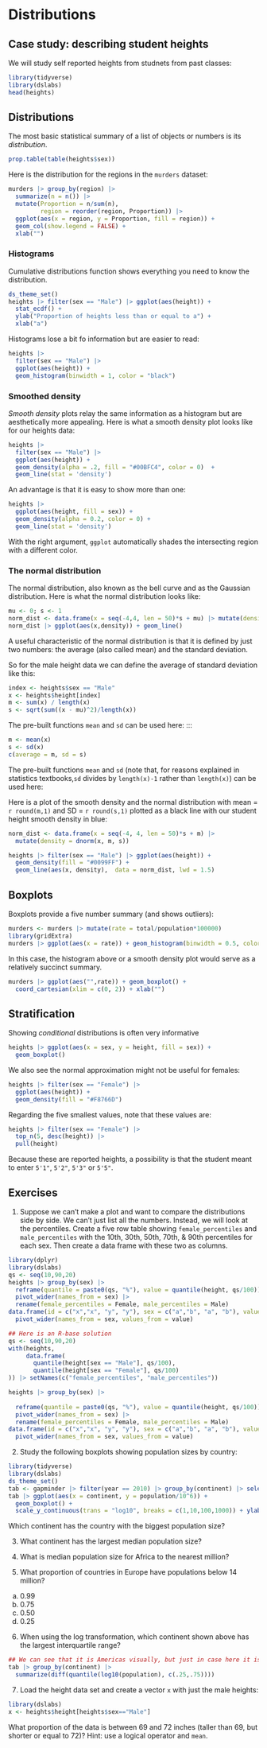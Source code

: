 # Distributions 

## Case study: describing student heights

We will study self reported heights from studnets from past classes:

```r
library(tidyverse)
library(dslabs)
head(heights)
```


## Distributions

The most basic statistical summary of a list of objects or numbers is its *distribution*. 


```r
prop.table(table(heights$sex))
```

Here is the distribution for the regions in the `murders` dataset:


```r
murders |> group_by(region) |>
  summarize(n = n()) |>
  mutate(Proportion = n/sum(n), 
         region = reorder(region, Proportion)) |>
  ggplot(aes(x = region, y = Proportion, fill = region)) + 
  geom_col(show.legend = FALSE) + 
  xlab("")
```


### Histograms

Cumulative distributions function shows everything you need to know the distribution.

```r
ds_theme_set()
heights |> filter(sex == "Male") |> ggplot(aes(height)) + 
  stat_ecdf() +
  ylab("Proportion of heights less than or equal to a") + 
  xlab("a")
```

Histograms lose a bit fo information but are easier to read:

```r
heights |> 
  filter(sex == "Male") |> 
  ggplot(aes(height)) + 
  geom_histogram(binwidth = 1, color = "black")
```


### Smoothed density

*Smooth density* plots relay the same information as a histogram but are aesthetically more appealing. Here is what a smooth density plot looks like for our heights data:

```r
heights |> 
  filter(sex == "Male") |> 
  ggplot(aes(height)) + 
  geom_density(alpha = .2, fill = "#00BFC4", color = 0)  +
  geom_line(stat = 'density')
```

An advantage is that it is easy to show more than one:

```r
heights |> 
  ggplot(aes(height, fill = sex)) + 
  geom_density(alpha = 0.2, color = 0) +
  geom_line(stat = 'density')
```

With the right argument, `ggplot` automatically shades the intersecting region with a different color. 

### The normal distribution {#sec-dataviz-normal-distribution}


The normal distribution, also known as the bell curve and as the Gaussian distribution. Here is what the normal distribution looks like:

```r
mu <- 0; s <- 1
norm_dist <- data.frame(x = seq(-4,4, len = 50)*s + mu) |> mutate(density = dnorm(x, mu, s))
norm_dist |> ggplot(aes(x,density)) + geom_line()
```

A useful characteristic of the normal distribution is that it is defined by just two numbers: the average (also called mean) and the standard deviation.

So for the male height data we can define the average of standard deviation like this:

```r
index <- heights$sex == "Male"
x <- heights$height[index]
m <- sum(x) / length(x)
s <- sqrt(sum((x - mu)^2)/length(x))
```

The pre-built functions `mean` and `sd` can be used here:
:::

```r
m <- mean(x)
s <- sd(x)
c(average = m, sd = s)
```

:::{.callout-note}
The pre-built functions `mean` and `sd` (note that, for reasons explained in statistics textbooks,`sd` divides by `length(x)-1` rather than `length(x)`) can be used here:
:::

Here is a plot of the smooth density and the normal distribution with mean = `r round(m,1)` and SD = `r round(s,1)` plotted as a black line with our student height smooth density in blue:

```r
norm_dist <- data.frame(x = seq(-4, 4, len = 50)*s + m) |> 
  mutate(density = dnorm(x, m, s))

heights |> filter(sex == "Male") |> ggplot(aes(height)) +
  geom_density(fill = "#0099FF") +
  geom_line(aes(x, density),  data = norm_dist, lwd = 1.5) 
```

## Boxplots

Boxplots provide a five number summary (and shows outliers):

```r
murders <- murders |> mutate(rate = total/population*100000)
library(gridExtra)
murders |> ggplot(aes(x = rate)) + geom_histogram(binwidth = 0.5, color = "black") + ggtitle("Histogram")
```

In this case, the histogram above or a smooth density plot would serve as a relatively succinct summary.


```r
murders |> ggplot(aes("",rate)) + geom_boxplot() +
  coord_cartesian(xlim = c(0, 2)) + xlab("")
```


## Stratification {#sec-dataviz-stratification}

Showing _conditional_ distributions is often very informative

```r
heights |> ggplot(aes(x = sex, y = height, fill = sex)) +
  geom_boxplot()
```


We also see the normal approximation might not be useful for females:

```r
heights |> filter(sex == "Female") |>
  ggplot(aes(height)) +
  geom_density(fill = "#F8766D") 
```


Regarding the five smallest values, note that these values are:

```r
heights |> filter(sex == "Female") |> 
  top_n(5, desc(height)) |>
  pull(height)
```

Because these are reported heights, a possibility is that the student meant to enter `5'1"`, `5'2"`, `5'3"` or `5'5"`.

## Exercises


(@) Suppose we can't make a plot and want to compare the distributions side by side. We can't just list all the numbers. Instead, we will look at the percentiles. Create a five row table showing `female_percentiles` and `male_percentiles` with the 10th, 30th, 50th, 70th, & 90th percentiles for each sex. Then create a data frame with these two as columns.

```r
library(dplyr)
library(dslabs)
qs <- seq(10,90,20)
heights |> group_by(sex) |>
  reframe(quantile = paste0(qs, "%"), value = quantile(height, qs/100)) |>
  pivot_wider(names_from = sex) |>
  rename(female_percentiles = Female, male_percentiles = Male)
data.frame(id = c("x","x", "y", "y"), sex = c("a","b", "a", "b"), value = c(1,2,3,4)) |>
  pivot_wider(names_from = sex, values_from = value)

## Here is an R-base solution
qs <- seq(10,90,20)
with(heights,
     data.frame(
       quantile(height[sex == "Male"], qs/100),
       quantile(height[sex == "Female"], qs/100)
)) |> setNames(c("female_percentiles", "male_percentiles"))

heights |> group_by(sex) |>
  
  reframe(quantile = paste0(qs, "%"), value = quantile(height, qs/100)) |>
  pivot_wider(names_from = sex) |>
  rename(female_percentiles = Female, male_percentiles = Male)
data.frame(id = c("x","x", "y", "y"), sex = c("a","b", "a", "b"), value = c(1,2,3,4)) |>
  pivot_wider(names_from = sex, values_from = value)

```

(@) Study the following boxplots showing population sizes by country:

```r
library(tidyverse)
library(dslabs)
ds_theme_set()
tab <- gapminder |> filter(year == 2010) |> group_by(continent) |> select(continent, population)  
tab |> ggplot(aes(x = continent, y = population/10^6)) + 
  geom_boxplot() + 
  scale_y_continuous(trans = "log10", breaks = c(1,10,100,1000)) + ylab("Population in millions")
```

Which continent has the country with the biggest population size?

(@) What continent has the largest median population size?

(@) What is median population size for Africa to the nearest million?

(@) What proportion of countries in Europe have populations below 14 million?

a.  0.99
b.  0.75
c.  0.50
d.  0.25

(@) When using the log transformation, which continent shown above has the largest interquartile range?

```r
## We can see that it is Americas visually, but just in case here it is:
tab |> group_by(continent) |>
  summarize(diff(quantile(log10(population), c(.25,.75))))
```


(@) Load the height data set and create a vector `x` with just the male heights:

```r
library(dslabs)
x <- heights$height[heights$sex=="Male"]
```

What proportion of the data is between 69 and 72 inches (taller than 69, but shorter or equal to 72)? Hint: use a logical operator and `mean`.

